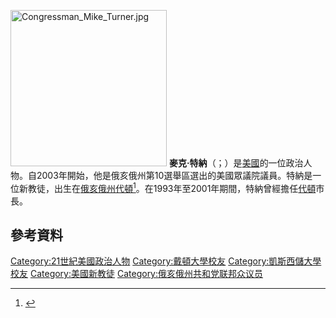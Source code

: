 [[File:Congressman_Mike_Turner.jpg|250px]]
'''麥克·特納'''（{{lang-en|Michael Ray "Mike" Turner}}；{{bd|1960年|1月11日}}）是[[美國|美國]]的一位政治人物。自2003年開始，他是俄亥俄州第10選舉區選出的美國眾議院議員。特納是一位新教徒，出生在[[俄亥俄州|俄亥俄州]][[代頓_(俄亥俄州)|代頓]]<ref>{{cite web|url=http://turner.house.gov/Biography/|title=Congressman Michael Turner – Proudly Serving Ohio’s 3rd District|publisher=Turner.house.gov|date=|accessdate=2010-08-23|deadurl=yes|archiveurl=https://web.archive.org/web/20100803225731/http://turner.house.gov/Biography/|archivedate=2010-08-03}}</ref>。在1993年至2001年期間，特納曾經擔任[[代頓_(俄亥俄州)|代頓]]市長。

== 參考資料 ==
{{reflist}}

{{DEFAULTSORT:Turner, Mike}}
[[Category:21世紀美國政治人物|Category:21世紀美國政治人物]]
[[Category:戴頓大學校友|Category:戴頓大學校友]]
[[Category:凱斯西儲大學校友|Category:凱斯西儲大學校友]]
[[Category:美國新教徒|Category:美國新教徒]]
[[Category:俄亥俄州共和党联邦众议员|Category:俄亥俄州共和党联邦众议员]]